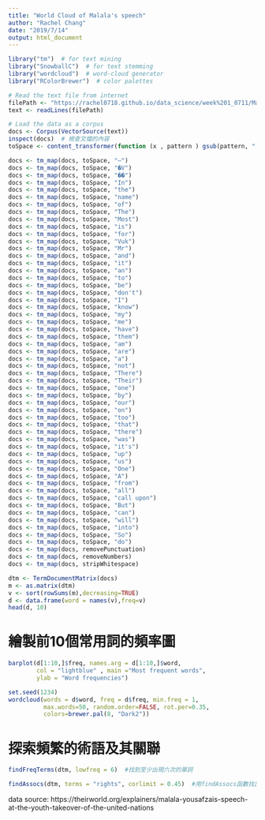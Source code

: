 ```yaml
---
title: "World Cloud of Malala's speech"
author: "Rachel Chang"
date: "2019/7/14"
output: html_document
---
```


```r
library("tm")  # for text mining
library("SnowballC")  # for text stemming
library("wordcloud")  # word-cloud generator 
library("RColorBrewer")  # color palettes

# Read the text file from internet
filePath <- "https://rachel0718.github.io/data_science/week%201_0711/Malala's%20speech%20to%20the%20UN%20Youth%20Takeover.txt"
text <- readLines(filePath)

# Load the data as a corpus
docs <- Corpus(VectorSource(text))
inspect(docs)  # 檢查文檔的內容
toSpace <- content_transformer(function (x , pattern ) gsub(pattern, " ", x))

docs <- tm_map(docs, toSpace, "–")
docs <- tm_map(docs, toSpace, "�V")
docs <- tm_map(docs, toSpace, "��")
docs <- tm_map(docs, toSpace, "In")
docs <- tm_map(docs, toSpace, "the")
docs <- tm_map(docs, toSpace, "name")
docs <- tm_map(docs, toSpace, "of")
docs <- tm_map(docs, toSpace, "The")
docs <- tm_map(docs, toSpace, "Most")
docs <- tm_map(docs, toSpace, "is")
docs <- tm_map(docs, toSpace, "for")
docs <- tm_map(docs, toSpace, "Vuk")
docs <- tm_map(docs, toSpace, "Mr")
docs <- tm_map(docs, toSpace, "and")
docs <- tm_map(docs, toSpace, "it")
docs <- tm_map(docs, toSpace, "an")
docs <- tm_map(docs, toSpace, "to")
docs <- tm_map(docs, toSpace, "be")
docs <- tm_map(docs, toSpace, "don't")
docs <- tm_map(docs, toSpace, "I")
docs <- tm_map(docs, toSpace, "know")
docs <- tm_map(docs, toSpace, "my")
docs <- tm_map(docs, toSpace, "me")
docs <- tm_map(docs, toSpace, "have")
docs <- tm_map(docs, toSpace, "them")
docs <- tm_map(docs, toSpace, "am")
docs <- tm_map(docs, toSpace, "are")
docs <- tm_map(docs, toSpace, "a")
docs <- tm_map(docs, toSpace, "not")
docs <- tm_map(docs, toSpace, "There")
docs <- tm_map(docs, toSpace, "Their")
docs <- tm_map(docs, toSpace, "one")
docs <- tm_map(docs, toSpace, "by")
docs <- tm_map(docs, toSpace, "our")
docs <- tm_map(docs, toSpace, "on")
docs <- tm_map(docs, toSpace, "too")
docs <- tm_map(docs, toSpace, "that")
docs <- tm_map(docs, toSpace, "there")
docs <- tm_map(docs, toSpace, "was")
docs <- tm_map(docs, toSpace, "it's")
docs <- tm_map(docs, toSpace, "up")
docs <- tm_map(docs, toSpace, "us")
docs <- tm_map(docs, toSpace, "One")
docs <- tm_map(docs, toSpace, "A")
docs <- tm_map(docs, toSpace, "from")
docs <- tm_map(docs, toSpace, "all")
docs <- tm_map(docs, toSpace, "call upon")
docs <- tm_map(docs, toSpace, "But")
docs <- tm_map(docs, toSpace, "can")
docs <- tm_map(docs, toSpace, "will")
docs <- tm_map(docs, toSpace, "into")
docs <- tm_map(docs, toSpace, "So")
docs <- tm_map(docs, toSpace, "do")
docs <- tm_map(docs, removePunctuation)
docs <- tm_map(docs, removeNumbers)
docs <- tm_map(docs, stripWhitespace)
```

```r
dtm <- TermDocumentMatrix(docs)
m <- as.matrix(dtm)
v <- sort(rowSums(m),decreasing=TRUE)
d <- data.frame(word = names(v),freq=v)
head(d, 10)
```

# 繪製前10個常用詞的頻率圖
```r
barplot(d[1:10,]$freq, names.arg = d[1:10,]$word,
        col = "lightblue" , main ="Most frequent words",
        ylab = "Word frequencies")
```

```r
set.seed(1234)
wordcloud(words = d$word, freq = d$freq, min.freq = 1,
          max.words=50, random.order=FALSE, rot.per=0.35, 
          colors=brewer.pal(8, "Dark2"))
```


# 探索頻繁的術語及其關聯
```r
findFreqTerms(dtm, lowfreq = 6)  #找到至少出現六次的單詞
```
```r
findAssocs(dtm, terms = "rights", corlimit = 0.45)  #用findAssocs函數找出文字與rights相關性大於0.45的詞
```

data source: https://theirworld.org/explainers/malala-yousafzais-speech-at-the-youth-takeover-of-the-united-nations

